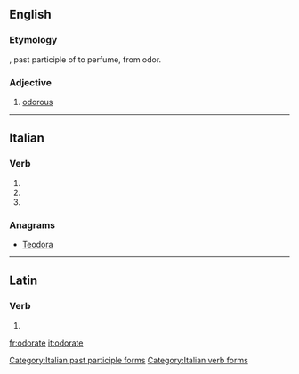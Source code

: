 ==English==

===Etymology===
{{etyl|la|en}} {{lena}} {{term|odoratus}}, past participle of {{term|odorare}} to perfume, from {{term|odor}} odor.

===Adjective===
{{en-adj}}

# {{context|obsolete|lang=en}} [[odorous]]
#: {{rfquotek|Francis Bacon}}

{{Webster 1913}}

----

==Italian==

===Verb===
{{head|it}}

# {{conjugation of|odorare||2|p|pres|ind|lang=it}}
# {{conjugation of|odorare||2|p|imp|lang=it}}
# {{feminine plural of|odorato|lang=it}}

===Anagrams===
* [[Teodora#Italian|Teodora]]

[[Category:Italian past participle forms]]
[[Category:Italian verb forms]]

----

==Latin==

===Verb===
{{la-verb-form|odōrāte}}

# {{conjugation of|odōrō||2|p|pres|act|imp|lang=la}}

[[fr:odorate]]
[[it:odorate]]